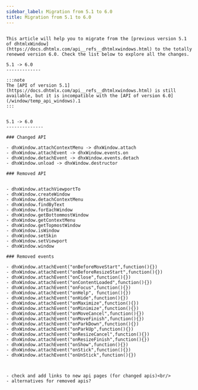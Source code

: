 ```yaml
---
sidebar_label: Migration from 5.1 to 6.0
title: Migration from 5.1 to 6.0
---
```



          

```todo

This article will help you to migrate from the [previous version 5.1 of dhtmlxWindow](https://docs.dhtmlx.com/api__refs__dhtmlxwindows.html) to the totally renewed version 6.0. Check the list below to explore all the changes.

5.1 -> 6.0
-------------

:::note
The [API of version 5.1](https://docs.dhtmlx.com/api__refs__dhtmlxwindows.html) is still available, but it is incompatible with the [API of version 6.0](/window/temp_api_windows).1
:::


5.1 -> 6.0
--------------

### Changed API

- dhxWindow.attachContextMenu -> dhxWindow.attach
- dhxWindow.attachEvent -> dhxWindow.events.on
- dhxWindow.detachEvent -> dhxWindow.events.detach
- dhxWindow.unload -> dhxWindow.destructor

### Removed API


- dhxWindow.attachViewportTo	
- dhxWindow.createWindow	
- dhxWindow.detachContextMenu	
- dhxWindow.findByText	
- dhxWindow.forEachWindow	
- dhxWindow.getBottommostWindow	
- dhxWindow.getContextMenu	
- dhxWindow.getTopmostWindow	
- dhxWindow.isWindow	
- dhxWindow.setSkin	
- dhxWindow.setViewport
- dhxWindow.window	

### Removed events

- dhxWindow.attachEvent("onBeforeMoveStart",function(){})	
- dhxWindow.attachEvent("onBeforeResizeStart",function(){})	
- dhxWindow.attachEvent("onClose",function(){})	
- dhxWindow.attachEvent("onContentLoaded",function(){})	
- dhxWindow.attachEvent("onFocus",function(){})
- dhxWindow.attachEvent("onHelp", function(){})	
- dhxWindow.attachEvent("onHide",function(){})	
- dhxWindow.attachEvent("onMaximize",function(){})	
- dhxWindow.attachEvent("onMinimize",function(){})	
- dhxWindow.attachEvent("onMoveCancel",function(){})	
- dhxWindow.attachEvent("onMoveFinish",function(){})	
- dhxWindow.attachEvent("onParkDown",function(){})	
- dhxWindow.attachEvent("onParkUp",function(){})	
- dhxWindow.attachEvent("onResizeCancel",function(){})	
- dhxWindow.attachEvent("onResizeFinish",function(){})
- dhxWindow.attachEvent("onShow",function(){})	
- dhxWindow.attachEvent("onStick",function(){})	
- dhxWindow.attachEvent("onUnStick",function(){})	



- check and add links to new api pages (for changed apis)<br/>
- alternatives for removed apis?

```